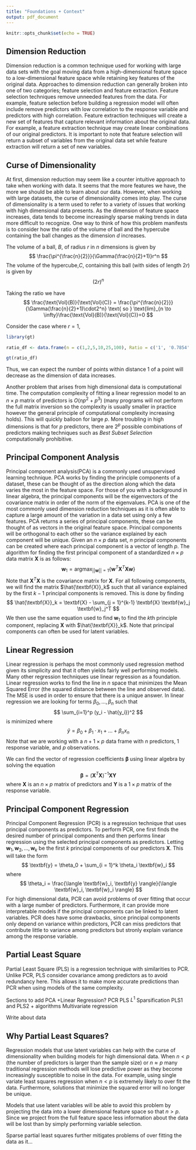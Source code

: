```yaml
---
title: "Foundations + Context"
output: pdf_document
---
```


```r
knitr::opts_chunk$set(echo = TRUE)
```

## Dimension Reduction

  Dimension reduction is a common technique used for working with large data sets with the goal moving data from a high-dimensional feature space to a low-dimensional feature space while retaining key features of the original data. Approaches to dimension reduction can generally broken into one of two categories; feature selection and feature extraction. Feature selection techniques remove unneeded features from the data. For example, feature selection before building a regression model will often include remove predictors with low correlation to the response variable and predictors with high correlation.
  Feature extraction techniques will create a new set of features that capture relevant information about the original data. For example, a feature extraction technique may create linear combinations of our original predictors. It is important to note that feature selection will return a subset of variables from the original data set while feature extraction will return a set of new variables.
  

## Curse of Dimensionality

  At first, dimension reduction may seem like a counter intuitive approach to take when working with data. It seems that the more features we have, the more we should be able to learn about our data. However, when working with large datasets, the curse of dimensionality comes into play. The curse of dimensionality is a term used to refer to a variety of issues that working with high dimensional data presents. As the dimension of feature space increases, data tends to become increasingly sparse making trends in data more difficult to recognize. One way to think of how this problem manifests is to consider how the ratio of the volume of ball and the hypercube containing the ball changes as the dimension $d$ increases.

  The volume of a ball, $B$, of radius $r$ in $n$ dimensions is given by
$$
\frac{\pi^{\frac{n}{2}}}{\Gamma(\frac{n}{2}+1)}r^n
$$
The volume of the hypercube,$C$, containing this ball (with sides of length $2r$) is given by
$$
(2r)^n
$$

Taking the ratio we have
$$
\frac{\text{Vol}(B)}{\text{Vol}(C)} = \frac{\pi^{\frac{n}{2}}}{\Gamma(\frac{n}{2}+1)\cdot2^n} \text{ so } \text{lim}_{n \to \infty}\frac{\text{Vol}(B)}{\text{Vol}(C)}=0
$$

Consider the case where $r=1$, 

```r
library(gt)

ratio_df <- data.frame(n = c(1,2,5,10,25,100), Ratio = c('1', '0.7854', '0.1645', '2.49*e-3', '2.854e-11', '1.868e-70'))

gt(ratio_df)
```


Thus, we can expect the number of points within distance 1 of a point will decrease as the dimension of data increases.

Another problem that arises from high dimensional data is computational time. The computation complexity of fitting a linear regression model to an $n\times p$ matrix of predictors is $O(np^2+p^3)$ (many programs will not perform the full matrix inversion so the complexity is usually smaller in practice however the general principle of computational complexity increasing holds). This will quickly balloon for large $p$. More troubling in high dimensions is that for $p$ predictors, there are $2^p$ possible combinations of predictors making techniques such as $\textit{Best Subset Selection}$ computationally prohibitive.

## Principal Component Analysis

  Principal component analysis(PCA) is a commonly used unsupervised learning technique. PCA works by finding the principle components of a dataset, these can be thought of as the direction along which the data varies the most in the feature space. For those of you with a background in linear algebra, the principal components will be the eigenvectors of the covariance matrix in order of the norm of the eigenvalues.
    PCA is one of the most commonly used dimension reduction techniques as it is often able to capture a large amount of the variation in a data set using only a few features. PCA returns a series of principal components, these can be thought of as vectors in the original feature space. Principal components will be orthogonal to each other so the variance explained by each component will be unique. Given an $n \times p$ data set, $n$ principal components can be created where each principal component is a vector of length $p$.
    The algorithm for finding the first principal component of a standardized $n \times p$ data matrix $\textbf{X}$ is as follows:
$$
\textbf{w}_1 = \text{argmax}_{||\textbf{w}||=1} \Big\{ \textbf{w}^T \textbf{X}^T\textbf{X} \textbf{w} \Big\}
$$
Note that $\textbf{X}^T\textbf{X}$ is the covariance matrix for $\textbf{X}$. For all following components, we will find the matrix $\hat{\textbf{X}}_k$ such that all variance explained by the first $k-1$ principal components is removed. This is done by finding
$$
\hat{\textbf{X}}_k = \textbf{X} - \sum_{j = 1}^{k-1} \textbf{X} \textbf{w}_j \textbf{w}_j^T
$$
We then use the same equation used to find $\textbf{w}_1$ to find the $k$th principle component, replacing $\textbf{X}$ with $\hat{\textbf{X}}_k$.
  Note that principal components can often be used for latent variables.
  
## Linear Regression

  Linear regression is perhaps the most commonly used regression method given its simplicity and that it often yields fairly well performing models. Many other regression techniques use linear regression as a foundation. Linear regression works to find the line in $n$ space that minimizes the Mean Squared Error (the squared distance between the line and observed data). The MSE is used in order to ensure that there is a unique answer. In linear regression we are looking for terms $\beta_0,...,\beta_n$ such that
$$
\sum_{i=1}^p (y_i - \hat{y_i})^2
$$
is minimized where
$$
\hat{y} = \beta_0 + \beta_1 \cdot x_1 + ... + \beta_n x_n
$$
Note that we are working with a $n+1 \times p$ data frame with $n$ predictors, 1 response variable, and $p$ observations. \bigskip

We can find the vector of regression coefficients $\boldsymbol{\beta}$ using linear algebra by solving the equation 
$$
\boldsymbol{\beta} = (\textbf{X}^T \textbf{X})^{-1} \textbf{X} \textbf{Y}
$$
where $\textbf{X}$ is an $n \times p$ matrix of predictors and $\textbf{Y}$ is a $1 \times p$ matrix of the response variable.


## Principal Component Regression

Principal Component Regression (PCR) is a regression technique that uses principal components as predictors. To perform PCR, one first finds the desired number of principal components and then performs linear regression using the selected principal components as predictors. Letting $\textbf{w}_1, \textbf{w}_2,...,\textbf{w}_k$ be the first $k$ principal components of our predictors $\textbf{X}$. This will take the form 
$$
\textbf{y} = \theta_0 + \sum_{i = 1}^k \theta_i \textbf{w}_i
$$
where
$$
\theta_i = \frac{\langle \textbf{w}_i, \textbf{y} \rangle}{\langle \textbf{w}_i, \textbf{w}_i \rangle}
$$
For high dimensional data, PCR can avoid problems of over fitting that occur with a large number of predictors. Furthermore, it can provide more interpretable models if the principal components can be linked to latent variables. PCR does have some drawbacks, since principal components only depend on variance within predictors, PCR can miss predictors that contribute little to variance among predictors but stronly explain variance among the response variable.


## Partial Least Square

Partial Least Square (PLS) is a regression technique with similarities to PCR. Unlike PCR, PLS consider covariance among predictors as to avoid redundancy here. This allows it to make more accurate predictions than PCR when using models of the same complexity.
 
 
  Sections to add
  PCA +Linear Regression?
  PCR
  PLS
  $L^1$ Sparsification
  PLS1 and PLS2 + algorithms
  Multivariate regression
  
  Write about data
  
  
## Why Partial Least Squares?

Regression models that use latent variables can help with the curse of dimensionality when building models for high dimensional data. When $n < p$ (the number of predictors is larger than the sample size) or $n \approx p$ many traditional regression methods will lose predictive power as they become increasingly susceptible to noise in the data. For example, using single variate least squares regression when $n < p$ is extremely likely to over fit the data. Furthermore, solutions that minimize the squared error will no longer be unique.

Models that use latent variables will be able to avoid this problem by projecting the data into a lower dimensional feature space so that $n >p$. Since we project from the full feature space less information about the data will be lost than by simply performing variable selection.

Sparse partial least squares further mitigates problems of over fitting the data as it...

